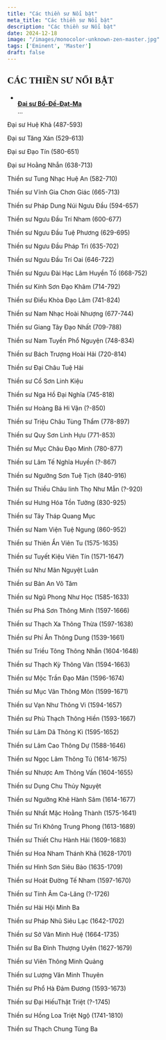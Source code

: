 ```yaml
---
title: "Các thiền sư Nổi bật"
meta_title: "Các thiền sư Nổi bật"
description: "Các thiền sư Nổi bật"
date: 2024-12-18
image: "/images/monocolor-unknown-zen-master.jpg"
tags: ['Eminent', 'Master']
draft: false
---
```


<div className="grid xl:grid-cols-8 lg:grid-cols-8 md:grid-cols-2 sm:grid-cols-2 xs:grid-cols-1 gap-8 bg-body dark:bg-darkmode-body">

  <h2 style="font-family: 'Great Vibes', cursive;">CÁC THIỀN SƯ NỔI BẬT</h2>

  <ul>
    <li class="list-group-item">
      <div class="media">
        <img class="rounded-circle mr-3" src="" />
        <div class="media-body align-self-center">
          <strong><a href="#">Đại sư Bồ-Đề-Đạt-Ma</a></strong>
          <div class="text-muted">...</div>
        </div>
      </div>
    </li>
  </ul>

  Đại sư Huệ Khả (487-593)

  Đại sư Tăng Xán (529-613)

  Đại sư Đạo Tín (580-651)

  Đại sư Hoằng Nhẫn (638-713)

  Thiền sư Tung Nhạc Huệ An (582-710)

  Thiền sư Vĩnh Gia Chơn Giác (665-713)

  Thiền sư Pháp Dung Núi Ngưu Đầu (594-657)

  Thiền sư Ngưu Đầu Trí Nham (600-677)

  Thiền sư Ngưu Đầu Tuệ Phương (629-695)

  Thiền sư Ngưu Đầu Pháp Trì (635-702)

  Thiền sư Ngưu Đầu Trí Oai (646-722)

  Thiền sư Ngưu Đài Hạc Lâm Huyền Tố (668-752)

  Thiền sư Kính Sơn Đạo Khâm (714-792)

  Thiền sư Điểu Khòa Đạo Lâm (741-824)

  Thiền sư Nam Nhạc Hoài Nhượng (677-744)

  Thiền sư Giang Tây Đạo Nhất (709-788)

  Thiền sư Nam Tuyền Phổ Nguyện (748-834)

  Thiền sư Bách Trượng Hoài Hải (720-814)

  Thiền sư Đại Châu Tuệ Hải

  Thiền sư Cổ Sơn Linh Kiệu

  Thiền sư Nga Hồ Đại Nghĩa (745-818)

  Thiền sư Hoàng Bá Hi Vận (?-850)

  Thiền sư Triệu Châu Tùng Thẩm (778-897)

  Thiền sư Quy Sơn Linh Hựu (771-853)

  Thiền sư Mục Châu Đạo Minh (780-877)

  Thiền sư Lâm Tế Nghĩa Huyền (?-867)

  Thiền sư Ngưỡng Sơn Tuệ Tịch (840-916)

  Thiền sư Thiều Châu linh Thọ Như Mẫn (?-920)

  Thiền sư Hưng Hóa Tồn Tưởng (830-925)

  Thiền sư Tây Tháp Quang Mục

  Thiền sư Nam Viện Tuệ Ngung (860-952)

  Thiền sư Thiên Ẩn Viên Tu (1575-1635)

  Thiền sư Tuyết Kiệu Viên Tín (1571-1647)

  Thiền sư Như Mãn Nguyệt Luân

  Thiền sư Bản An Vô Tâm

  Thiền sư Ngũ Phong Như Học (1585-1633)

  Thiền sư Phá Sơn Thông Minh (1597-1666)

  Thiền sư Thạch Xa Thông Thừa (1597-1638)

  Thiền sư Phí Ân Thông Dung (1539-1661)

  Thiền sư Triều Tông Thông Nhẫn (1604-1648)

  Thiền sư Thạch Kỳ Thông Vân (1594-1663)

  Thiền sư Mộc Trần Đạo Mân (1596-1674)

  Thiền sư Mục Vân Thông Môn (1599-1671)

  Thiền sư Vạn Như Thông Vi (1594-1657)

  Thiền sư Phù Thạch Thông Hiền (1593-1667)

  Thiền sư Lâm Dã Thông Kì (1595-1652)

  Thiền sư Lâm Cao Thông Dự (1588-1646)

  Thiền sư Ngọc Lâm Thông Tú (1614-1675)

  Thiền sư Nhược Am Thông Vấn (1604-1655)

  Thiền sư Dụng Chu Thủy Nguyệt

  Thiền sư Ngưỡng Khê Hành Sâm (1614-1677)

  Thiền sư Nhất Mặc Hoằng Thành (1575-1641)

  Thiền sư Tri Không Trung Phong (1613-1689)

  Thiền sư Thiết Chu Hành Hải (1609-1683)

  Thiền sư Hoa Nham Thánh Khả (1628-1701)

  Thiền sư Hình Sơn Siêu Bảo (1635-1709)

  Thiền sư Hoát Đường Tế Nham (1597-1670)

  Thiền sư Tính Âm Ca-Lăng (?-1726)

  Thiền sư Hải Hội Minh Ba

  Thiền sư Pháp Nhũ Siêu Lạc (1642-1702)

  Thiền sư Sở Vân Minh Huệ (1664-1735)

  Thiền sư Ba Đình Thượng Uyên (1627-1679)

  Thiền sư Viên Thông Minh Quảng

  Thiền sư Lượng Văn Minh Thuyên

  Thiền sư Phổ Hà Đảm Đương (1593-1673)

  Thiền sư Đại HiếuThật Triệt (?-1745)

  Thiền sư Hồng Loa Triệt Ngộ (1741-1810)

  Thiền sư Thạch Chung Tùng Ba

</div>


